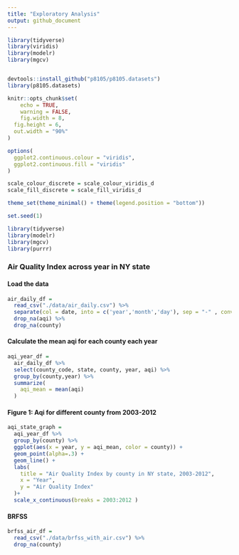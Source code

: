 ```yaml
---
title: "Exploratory Analysis"
output: github_document
---
```


```r
library(tidyverse)
library(viridis)
library(modelr)
library(mgcv)


devtools::install_github("p8105/p8105.datasets")
library(p8105.datasets)

knitr::opts_chunk$set(
	echo = TRUE,
	warning = FALSE,
	fig.width = 8, 
  fig.height = 6,
  out.width = "90%"
)

options(
  ggplot2.continuous.colour = "viridis",
  ggplot2.continuous.fill = "viridis"
)

scale_colour_discrete = scale_colour_viridis_d
scale_fill_discrete = scale_fill_viridis_d

theme_set(theme_minimal() + theme(legend.position = "bottom"))

set.seed(1)
```


```r
library(tidyverse)
library(modelr)
library(mgcv)
library(purrr)
```

### Air Quality Index across year in NY state

#### Load the data

```r
air_daily_df = 
  read_csv("./data/air_daily.csv") %>% 
  separate(col = date, into = c('year','month','day'), sep = "-" , convert = TRUE) %>% 
  drop_na(aqi) %>% 
  drop_na(county)
```

#### Calculate the mean aqi for each county each year

```r
aqi_year_df = 
  air_daily_df %>% 
  select(county_code, state, county, year, aqi) %>% 
  group_by(county,year) %>% 
  summarize(
    aqi_mean = mean(aqi)
  )
```


#### Figure 1: Aqi for different county from 2003-2012

```r
aqi_state_graph =
  aqi_year_df %>% 
  group_by(county) %>% 
  ggplot(aes(x = year, y = aqi_mean, color = county)) +
  geom_point(alpha=.3) +
  geom_line() +
  labs(
    title = "Air Quality Index by county in NY state, 2003-2012",
    x = "Year",
    y = "Air Quality Index"
  )+
  scale_x_continuous(breaks = 2003:2012 )
```


#### BRFSS

```r
brfss_air_df = 
  read_csv("./data/brfss_with_air.csv") %>% 
  drop_na(county)
```


